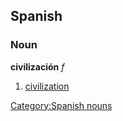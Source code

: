 == Spanish == 
=== Noun === 
'''civilización''' ''f'' 
# [[civilization]] 

[[Category:Spanish nouns]]
